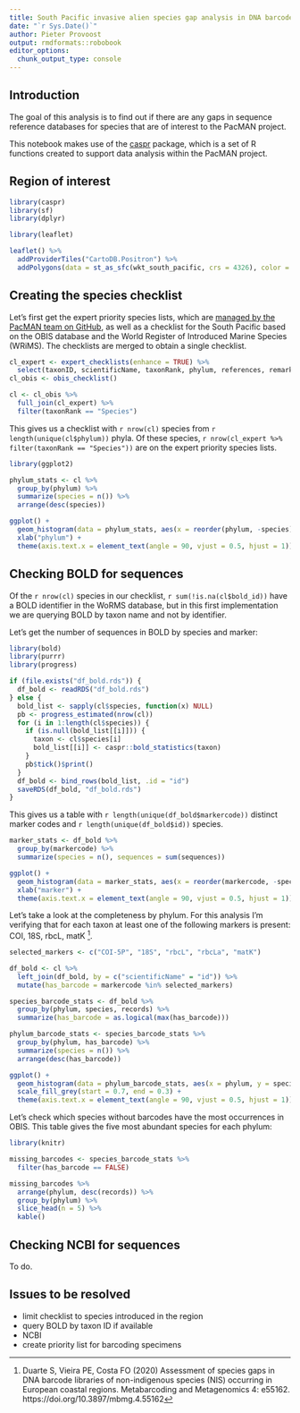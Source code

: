 ```yaml
---
title: South Pacific invasive alien species gap analysis in DNA barcode reference libraries
date: "`r Sys.Date()`"
author: Pieter Provoost
output: rmdformats::robobook
editor_options: 
  chunk_output_type: console
---
```


## Introduction

The goal of this analysis is to find out if there are any gaps in sequence reference databases for species that are of interest to the PacMAN project.

This notebook makes use of the [caspr](https://github.com/iobis/caspr) package, which is a set of R functions created to support data analysis within the PacMAN project.

## Region of interest

```r
library(caspr)
library(sf)
library(dplyr)

library(leaflet)

leaflet() %>%
  addProviderTiles("CartoDB.Positron") %>%
  addPolygons(data = st_as_sfc(wkt_south_pacific, crs = 4326), color = "#ff9900")
```

## Creating the species checklist

Let's first get the expert priority species lists, which are [managed by the PacMAN team on GitHub](https://github.com/iobis/pacman/tree/main/SpeciesLists), as well as a checklist for the South Pacific based on the OBIS database and the World Register of Introduced Marine Species (WRiMS). The checklists are merged to obtain a single checklist.

```r
cl_expert <- expert_checklists(enhance = TRUE) %>%
  select(taxonID, scientificName, taxonRank, phylum, references, remarks)
cl_obis <- obis_checklist()

cl <- cl_obis %>%
  full_join(cl_expert) %>%
  filter(taxonRank == "Species")
```

This gives us a checklist with `r nrow(cl)` species from `r length(unique(cl$phylum))` phyla. Of these species, `r nrow(cl_expert %>% filter(taxonRank == "Species"))` are on the expert priority species lists.

```r
library(ggplot2)

phylum_stats <- cl %>%
  group_by(phylum) %>%
  summarize(species = n()) %>%
  arrange(desc(species))

ggplot() +
  geom_histogram(data = phylum_stats, aes(x = reorder(phylum, -species), y = species), stat = "identity") +
  xlab("phylum") +
  theme(axis.text.x = element_text(angle = 90, vjust = 0.5, hjust = 1))
```

## Checking BOLD for sequences

Of the `r nrow(cl)` species in our checklist, `r sum(!is.na(cl$bold_id))` have a BOLD identifier in the WoRMS database, but in this first implementation we are querying BOLD by taxon name and not by identifier.

Let's get the number of sequences in BOLD by species and marker:

```r
library(bold)
library(purrr)
library(progress)

if (file.exists("df_bold.rds")) {
  df_bold <- readRDS("df_bold.rds")
} else {
  bold_list <- sapply(cl$species, function(x) NULL)
  pb <- progress_estimated(nrow(cl))
  for (i in 1:length(cl$species)) {
    if (is.null(bold_list[[i]])) {
      taxon <- cl$species[i]
      bold_list[[i]] <- caspr::bold_statistics(taxon)  
    }
    pb$tick()$print()
  }
  df_bold <- bind_rows(bold_list, .id = "id")
  saveRDS(df_bold, "df_bold.rds")
}
```

This gives us a table with `r length(unique(df_bold$markercode))` distinct marker codes and `r length(unique(df_bold$id))` species.

```r
marker_stats <- df_bold %>%
  group_by(markercode) %>%
  summarize(species = n(), sequences = sum(sequences))

ggplot() +
  geom_histogram(data = marker_stats, aes(x = reorder(markercode, -species), y = species), stat = "identity") +
  xlab("marker") +
  theme(axis.text.x = element_text(angle = 90, vjust = 0.5, hjust = 1))
```

Let's take a look at the completeness by phylum. For this analysis I'm verifying that for each taxon at least one of the following markers is present: COI, 18S, rbcL, matK ^[Duarte S, Vieira PE, Costa FO (2020) Assessment of species gaps in DNA barcode libraries of non-indigenous species (NIS) occurring in European coastal regions. Metabarcoding and Metagenomics 4: e55162. https://doi.org/10.3897/mbmg.4.55162].

```r
selected_markers <- c("COI-5P", "18S", "rbcL", "rbcLa", "matK")

df_bold <- cl %>%
  left_join(df_bold, by = c("scientificName" = "id")) %>%
  mutate(has_barcode = markercode %in% selected_markers)

species_barcode_stats <- df_bold %>%
  group_by(phylum, species, records) %>%
  summarize(has_barcode = as.logical(max(has_barcode)))

phylum_barcode_stats <- species_barcode_stats %>%
  group_by(phylum, has_barcode) %>%
  summarize(species = n()) %>%
  arrange(desc(has_barcode))

ggplot() +
  geom_histogram(data = phylum_barcode_stats, aes(x = phylum, y = species, fill = has_barcode), stat = "identity") +
  scale_fill_grey(start = 0.7, end = 0.3) +
  theme(axis.text.x = element_text(angle = 90, vjust = 0.5, hjust = 1))
```

Let's check which species without barcodes have the most occurrences in OBIS. This table gives the five most abundant species for each phylum:

```r
library(knitr)

missing_barcodes <- species_barcode_stats %>%
  filter(has_barcode == FALSE)

missing_barcodes %>%
  arrange(phylum, desc(records)) %>%
  group_by(phylum) %>%
  slice_head(n = 5) %>%
  kable()
```

## Checking NCBI for sequences

To do.

## Issues to be resolved

- limit checklist to species introduced in the region
- query BOLD by taxon ID if available
- NCBI
- create priority list for barcoding specimens
